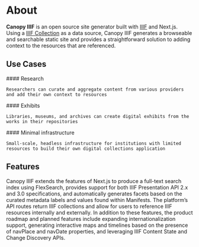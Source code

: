 
# About

**Canopy IIIF** is an open source site generator built with [IIIF](https://iiif.io/) and Next.js. Using a [IIIF Collection](https://iiif.io/api/presentation/3.0/#51-collection) as a data source, Canopy IIIF generates a browseable and searchable static site and provides a straightforward solution to adding context to the resources that are referenced.

## Use Cases

<Flex gap="6">

<Box>
    #### Research

    Researchers can curate and aggregate content from various providers and add their own context to resources

</Box>
<Box>
    #### Exhibits

    Libraries, museums, and archives can create digital exhibits from the works in their repositories

</Box>
<Box>
    #### Minimal infrastructure

    Small-scale, headless infrastructure for institutions with limited resources to build their own digital collections application

</Box>
</Flex>

## Features

Canopy IIIF extends the features of Next.js to produce a full-text search index using FlexSearch, provides support for both IIIF Presentation API 2.x and 3.0 specifications, and automatically generates facets based on the curated metadata labels and values found within Manifests. The platform’s API routes return IIIF collections and allow for users to reference IIIF resources internally and externally. In addition to these features, the product roadmap and planned features include expanding internationalization support, generating interactive maps and timelines based on the presence of navPlace and navDate properties, and leveraging IIIF Content State and Change Discovery APIs.
